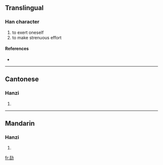 ==Translingual==

===Han character===
{{Han char|rn=19|rad=力|as=06|sn=8|four=|canj=竹口大尸 (HRKS)}}

# to exert oneself
# to make strenuous effort

====References====
* {{Han ref|kx=0147.220|hdz=10369.140|uh=351A|ud=13594}}

----

==Cantonese==

===Hanzi===
{{yue-hanzi|jyut=|y=aau2, haau2}}

# {{defn|Cantonese}}

----

==Mandarin==

===Hanzi===
{{cmn-hanzi|pin=[[kǒu]] ([[kou3]])|wg=k'ou<sup>3</sup>}}

# {{defn|Mandarin}}

[[fr:㔚]]